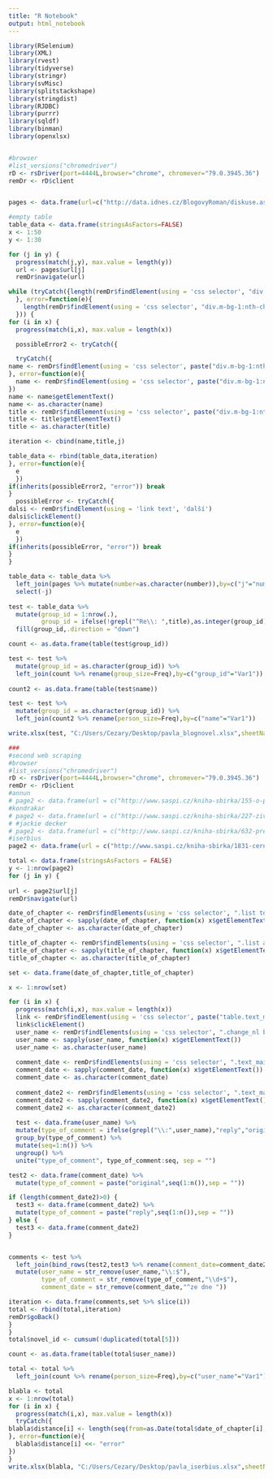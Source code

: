 ```yaml
---
title: "R Notebook"
output: html_notebook
---
```


```r
library(RSelenium)
library(XML)
library(rvest)
library(tidyverse)
library(stringr)
library(svMisc)
library(splitstackshape)
library(stringdist)
library(RJDBC)
library(purrr)
library(sqldf)
library(binman)
library(openxlsx)


#browser
#list_versions("chromedriver")
rD <- rsDriver(port=4444L,browser="chrome", chromever="79.0.3945.36")
remDr <- rD$client


pages <- data.frame(url=c("http://data.idnes.cz/BlogovyRoman/diskuse.aspx@iddiskuse=A090729_152643_blogovy-roman_jdv.html","http://data.idnes.cz/BlogovyRoman/diskuse.aspx@iddiskuse=A090814_145248_blogovy-roman_ven.html","http://data.idnes.cz/BlogovyRoman/diskuse.aspx@iddiskuse=A090830_133601_blogovy-roman_jdv.html","http://data.idnes.cz/BlogovyRoman/diskuse.aspx@iddiskuse=A090913_221745_blogovy-roman_jdv.html","http://data.idnes.cz/BlogovyRoman/diskuse.aspx@iddiskuse=A090927_204250_blogovy-roman_jdv.html","http://data.idnes.cz/BlogovyRoman/diskuse.aspx@iddiskuse=A091011_193104_blogovy-roman_jdv.html","http://data.idnes.cz/BlogovyRoman/diskuse.aspx@iddiskuse=A091025_205705_blogovy-roman_jdv.html","http://data.idnes.cz/BlogovyRoman/diskuse.aspx@iddiskuse=A091108_200500_blogovy-roman_jdv.html","http://data.idnes.cz/BlogovyRoman/diskuse.aspx@iddiskuse=A091122_195330_blogovy-roman_jdv.html","http://data.idnes.cz/BlogovyRoman/diskuse.aspx@iddiskuse=A091206_203908_blogovy-roman_jdv.html","http://data.idnes.cz/BlogovyRoman/diskuse.aspx@iddiskuse=A091220_175017_blogovy-roman_jdv.html","http://data.idnes.cz/BlogovyRoman/diskuse.aspx@iddiskuse=A090814_153618_blogovy-roman_ven.html","http://data.idnes.cz/BlogovyRoman/diskuse.aspx@iddiskuse=A090828_181703_blogovy-roman_jdv.html","http://data.idnes.cz/BlogovyRoman/diskuse.aspx@iddiskuse=A091002_155247_blogovy-roman_jdv.html","http://data.idnes.cz/BlogovyRoman/diskuse.aspx@iddiskuse=A091015_125624_blogovy-roman_jdv.html","http://data.idnes.cz/BlogovyRoman/diskuse.aspx@iddiskuse=A091030_103027_blogovy-roman_jdv.html","http://data.idnes.cz/BlogovyRoman/diskuse.aspx@iddiskuse=A091204_095600_blogovy-roman_jdv.html","http://data.idnes.cz/BlogovyRoman/diskuse.aspx@iddiskuse=A091208_163015_blogovy-roman_jdv.html","http://data.idnes.cz/BlogovyRoman/diskuse.aspx@iddiskuse=A091216_173919_blogovy-roman_jdv.html","http://data.idnes.cz/BlogovyRoman/diskuse.aspx@iddiskuse=A090730_132805_blogovy-roman_jdv.html","http://data.idnes.cz/BlogovyRoman/diskuse.aspx@iddiskuse=A090814_150720_blogovy-roman_ven.html","http://data.idnes.cz/BlogovyRoman/diskuse.aspx@iddiskuse=A090830_135629_blogovy-roman_jdv.html","http://data.idnes.cz/BlogovyRoman/diskuse.aspx@iddiskuse=A090913_215105_blogovy-roman_jdv.html","http://data.idnes.cz/BlogovyRoman/diskuse.aspx@iddiskuse=A090927_211140_blogovy-roman_jdv.html","http://data.idnes.cz/BlogovyRoman/diskuse.aspx@iddiskuse=A091011_191630_blogovy-roman_jdv.html","http://data.idnes.cz/BlogovyRoman/diskuse.aspx@iddiskuse=A091025_211101_blogovy-roman_jdv.html","http://data.idnes.cz/BlogovyRoman/diskuse.aspx@iddiskuse=A091108_194337_blogovy-roman_jdv.html","http://data.idnes.cz/BlogovyRoman/diskuse.aspx@iddiskuse=A091122_194606_blogovy-roman_jdv.html","http://data.idnes.cz/BlogovyRoman/diskuse.aspx@iddiskuse=A091206_202107_blogovy-roman_jdv.html","http://data.idnes.cz/BlogovyRoman/diskuse.aspx@iddiskuse=A091220_224008_blogovy-roman_jdv.html"),number=1:30,thread=c("Úvodní kapitola","I.kapitola","II.kapitola","III.kapitola","IV.kapitola","V.kapitola","VI.kapitola","VII.kapitola","VIII.kapitola","IX.kapitola","X.kapitola","Hlas poroty-poprvé","Hlas poroty-podruhé","Hlas poroty-potřetí","Hlas poroty-počtvrté","Hlas poroty-popáté","Hlas poroty-pošesté","Hlas poroty-posedmé","Hlas poroty-poosmé","Rady, jak psát","Komentář k I.kapitole","Komentář k II.kapitole","Komentář ke III.kapitole","Komentář ke IV.kapitole","Komentář k V.kapitole","Komentář k VI.kapitole","Komentář k VII.kapitole","Komentář k VIII.kapitole","Komentář k IX.kapitole","Komentář k X.kapitole"))

#empty table
table_data <- data.frame(stringsAsFactors=FALSE)
x <- 1:50
y <- 1:30

for (j in y) {
  progress(match(j,y), max.value = length(y))
  url <- pages$url[j]
  remDr$navigate(url)

while (tryCatch({length(remDr$findElement(using = 'css selector', "div.m-bg-1:nth-child(2) div.m-bg-2 div.m-bg-3 div.m-bg-4 div.content:nth-child(2) div.col-a.moot-blog div.disc-list div.contribution:nth-child(1) table:nth-child(1) tbody:nth-child(1) tr:nth-child(1) td.cell > h4.name"))>0
  }, error=function(e){
    length(remDr$findElement(using = 'css selector', "div.m-bg-1:nth-child(3) div.m-bg-2 div.m-bg-3 div.m-bg-4 div.content:nth-child(2) div.col-a div.disc-list div.contribution:nth-child(1) table:nth-child(1) tbody:nth-child(1) tr:nth-child(1) td.cell > h4.name"))>0 
  })) {
for (i in x) {
  progress(match(i,x), max.value = length(x))

  possibleError2 <- tryCatch({

  tryCatch({
name <- remDr$findElement(using = 'css selector', paste("div.m-bg-1:nth-child(2) div.m-bg-2 div.m-bg-3 div.m-bg-4 div.content:nth-child(2) div.col-a.moot-blog div.disc-list div.contribution:nth-child(",i,") table:nth-child(1) tbody:nth-child(1) tr:nth-child(1) td.cell > h4.name",sep = ""))
}, error=function(e){
  name <- remDr$findElement(using = 'css selector', paste("div.m-bg-1:nth-child(2) div.m-bg-2 div.m-bg-3 div.m-bg-4 div.content:nth-child(2) div.col-a.moot-blog div.disc-list div.contribution:nth-child(",i,") table:nth-child(1) tbody:nth-child(1) tr:nth-child(1) td.cell > h4.name",sep = ""))
})
name <- name$getElementText()
name <- as.character(name)
title <- remDr$findElement(using = 'css selector', paste("div.m-bg-1:nth-child(2) div.m-bg-2 div.m-bg-3 div.m-bg-4 div.content:nth-child(2) div.col-a.moot-blog div.disc-list div.contribution:nth-child(",i,") tbody:nth-child(1) tr:nth-child(1) td.cell div.user-text > h5:nth-child(1)"))
title <- title$getElementText()
title <- as.character(title)

iteration <- cbind(name,title,j)

table_data <- rbind(table_data,iteration)
}, error=function(e){
  e
  })
if(inherits(possibleError2, "error")) break
}
  possibleError <- tryCatch({
dalsi <- remDr$findElement(using = 'link text', 'další')
dalsi$clickElement()
}, error=function(e){
  e
  })
if(inherits(possibleError, "error")) break
}
}

table_data <- table_data %>% 
  left_join(pages %>% mutate(number=as.character(number)),by=c("j"="number"))
  select(-j)
  
test <- table_data %>% 
  mutate(group_id = 1:nrow(.),
         group_id = ifelse(!grepl("^Re\\: ",title),as.integer(group_id),NA)) %>% 
  fill(group_id,.direction = "down")

count <- as.data.frame(table(test$group_id))

test <- test %>% 
  mutate(group_id = as.character(group_id)) %>% 
  left_join(count %>% rename(group_size=Freq),by=c("group_id"="Var1"))
  
count2 <- as.data.frame(table(test$name))

test <- test %>% 
  mutate(group_id = as.character(group_id)) %>% 
  left_join(count2 %>% rename(person_size=Freq),by=c("name"="Var1"))

write.xlsx(test, "C:/Users/Cezary/Desktop/pavla_blognovel.xlsx",sheetName = "gotowe")

###
#second web scraping
#browser
#list_versions("chromedriver")
rD <- rsDriver(port=4444L,browser="chrome", chromever="79.0.3945.36")
remDr <- rD$client
#annun
# page2 <- data.frame(url = c("http://www.saspi.cz/kniha-sbirka/155-o-princi-a-bilem-jednorozci","http://www.saspi.cz/kniha-sbirka/592-cesta-za-bilou-lodi-cast-1","http://www.saspi.cz/kniha-sbirka/155-zlaty-drak-1c","http://www.saspi.cz/kniha-sbirka/591-narod-prokletych","http://www.saspi.cz/kniha-sbirka/490-cerny-jezdec-ruka-spravedlnosti-01","http://www.saspi.cz/kniha-sbirka/676-enyalie-or-ohta-1","http://www.saspi.cz/kniha-sbirka/1401-omalora-1"),number=1:7,stringsAsFactors = FALSE)
#kondrakar
# page2 <- data.frame(url = c("http://www.saspi.cz/kniha-sbirka/227-zivot-za-zivot-pomsta-za-pritele","http://www.saspi.cz/kniha-sbirka/2118-plamen-hvezd-kapitola-1-a-2"),number=1:2,stringsAsFactors = FALSE)
# #jackie decker
# page2 <- data.frame(url = c("http://www.saspi.cz/kniha-sbirka/632-pred-svetem-na-uteku-1-kapitola","http://www.saspi.cz/kniha-sbirka/872-hranice-nekonecna","http://www.saspi.cz/kniha-sbirka/954-kniha-osudu-cesta-bez-konce-prolog","http://www.saspi.cz/kniha-sbirka/1337-nepoznane-proroctvi-1kapitola","http://www.saspi.cz/kniha-sbirka/1689-z-rozhodnuti-rady","http://www.saspi.cz/kniha-sbirka/1677-prolog","http://www.saspi.cz/kniha-sbirka/1756-draci-stezka-prolog","http://www.saspi.cz/kniha-sbirka/1124-pikova-dama-prolog-a-1kapitola","http://www.saspi.cz/kniha-sbirka/2197-stripky-pribehu-1"),number=1:9,stringsAsFactors = FALSE)
#iserbius
page2 <- data.frame(url = c("http://www.saspi.cz/kniha-sbirka/1831-cernaruske-pribehy-jake-kowalski-prolog","http://www.saspi.cz/kniha-sbirka/1832-archon-1-kapitola-pocatek-valky","http://www.saspi.cz/kniha-sbirka/1974-redforce-vytrzeni-z-nudy","http://www.saspi.cz/kniha-sbirka/2043-prilis-divoka-zeme-1","http://www.saspi.cz/kniha-sbirka/2048-archon-twin-kanes-prolog","http://www.saspi.cz/kniha-sbirka/2262-pisen-preziti-prolog"),number=1:6,stringsAsFactors = FALSE)

total <- data.frame(stringsAsFactors = FALSE)
y <- 1:nrow(page2)
for (j in y) {
  
url <- page2$url[j]
remDr$navigate(url)

date_of_chapter <- remDr$findElements(using = 'css selector', ".list td:nth-child(1)")
date_of_chapter <- sapply(date_of_chapter, function(x) x$getElementText())
date_of_chapter <- as.character(date_of_chapter)

title_of_chapter <- remDr$findElements(using = 'css selector', ".list a")
title_of_chapter <- sapply(title_of_chapter, function(x) x$getElementText())
title_of_chapter <- as.character(title_of_chapter)

set <- data.frame(date_of_chapter,title_of_chapter)

x <- 1:nrow(set)

for (i in x) {
  progress(match(i,x), max.value = length(x))
  link <- remDr$findElement(using = 'css selector', paste("table.text_main table.list tbody:nth-child(1) tr:nth-child(",i+1,") td:nth-child(2) > a:nth-child(1)",sep = ""))
  link$clickElement()
  user_name <- remDr$findElements(using = 'css selector', ".change_nl b")
  user_name <- sapply(user_name, function(x) x$getElementText())
  user_name <- as.character(user_name)
  
  comment_date <- remDr$findElements(using = 'css selector', ".text_main .text_main .text_main .text_main .text_main .text_small")
  comment_date <- sapply(comment_date, function(x) x$getElementText())
  comment_date <- as.character(comment_date)
  
  comment_date2 <- remDr$findElements(using = 'css selector', ".text_main .note i")
  comment_date2 <- sapply(comment_date2, function(x) x$getElementText())
  comment_date2 <- as.character(comment_date2)
  
  test <- data.frame(user_name) %>% 
  mutate(type_of_comment = ifelse(grepl("\\:",user_name),"reply","original")) %>% 
  group_by(type_of_comment) %>% 
  mutate(seq=1:n()) %>% 
  ungroup() %>% 
  unite("type_of_comment", type_of_comment:seq, sep = "")

test2 <- data.frame(comment_date) %>% 
  mutate(type_of_comment = paste("original",seq(1:n()),sep = ""))

if (length(comment_date2)>0) {
  test3 <- data.frame(comment_date2) %>% 
  mutate(type_of_comment = paste("reply",seq(1:n()),sep = ""))
} else {
  test3 <- data.frame(comment_date2)
}


comments <- test %>% 
  left_join(bind_rows(test2,test3 %>% rename(comment_date=comment_date2)),by = "type_of_comment") %>% 
  mutate(user_name = str_remove(user_name,"\\:$"),
         type_of_comment = str_remove(type_of_comment,"\\d+$"),
         comment_date = str_remove(comment_date,"^ze dne "))

iteration <- data.frame(comments,set %>% slice(i))
total <- rbind(total,iteration)
remDr$goBack()
}
}
total$novel_id <- cumsum(!duplicated(total[5]))

count <- as.data.frame(table(total$user_name))

total <- total %>% 
  left_join(count %>% rename(person_size=Freq),by=c("user_name"="Var1"))

blabla <- total
x <- 1:nrow(total)
for (i in x) {
  progress(match(i,x), max.value = length(x))
  tryCatch({
blabla$distance[i] <- length(seq(from=as.Date(total$date_of_chapter[i], "%d.%m.%Y"), to=as.Date(str_extract(total$comment_date[i],"(^.*?)(?=,.*$)"), "%d.%m.%Y"), by="day")) - 1
}, error=function(e){
  blabla$distance[i] <<- "error"
})
}
write.xlsx(blabla, "C:/Users/Cezary/Desktop/pavla_iserbius.xlsx",sheetName = "sheet")


```


